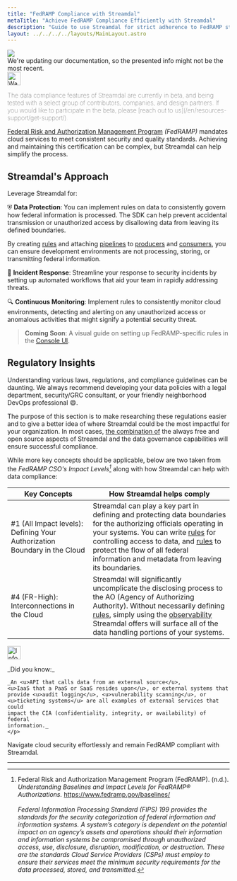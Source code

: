 ```yaml
---
title: "FedRAMP Compliance with Streamdal"
metaTitle: "Achieve FedRAMP Compliance Efficiently with Streamdal"
description: "Guide to use Streamdal for strict adherence to FedRAMP standards."
layout: ../../../../layouts/MainLayout.astro
---
```



<div class="addl-wrapper">
<div class="addl">
<img src={information} class="uimage" />
<div class="addlcontent">
We're updating our documentation, so the presented info might not be the
most recent.
</div>
</div>
</div>

<Notification type="warning">
  <img src={warning} alt="Warning" width="30px" height="30px" />
  <p style="font-weight: lighter;">The data compliance features of Streamdal 
  are currently in beta, and being tested with a select group of contributors, 
  companies, and design partners. If you would like to participate in the beta, 
  please 
  [reach out to us](/en/resources-support/get-support/).</p>
</Notification>

<a href="https://www.fedramp.gov/" target="_blank">Federal Risk and Authorization Management Program</a> 
_(FedRAMP)_ mandates cloud services to meet consistent security and quality 
standards. Achieving and maintaining this certification can be complex, but 
Streamdal can help simplify the process.

## Streamdal's Approach

Leverage Streamdal for:

⛨ **<span class="ykeyword">Data Protection</span>**: You can implement rules on data to consistently govern 
how federal information is processed. The SDK can help prevent accidental transmission or unauthorized access 
by disallowing data from leaving its defined boundaries. 

By creating <a href="/en/resources-support/glossary/#step-or-rule" class="pkeyword">rules</a> and attaching <a href="/en/resources-support/glossary/#pipeline-or-ruleset" class="pkeyword">pipelines</a> to <a href="/en/resources-support/glossary/#producer" class="pkeyword">producers</a> and <a href="/en/resources-support/glossary/#consumer" class="pkeyword">consumers</a>, you can 
ensure development environments are not processing, storing, or transmitting federal information.

🚓 **<span class="ykeyword">Incident Response</span>**: Streamline your response to security incidents by 
setting up automated workflows that aid your team in rapidly addressing threats.

🔍 **<span class="ykeyword">Continuous Monitoring</span>**: Implement rules to consistently monitor cloud 
environments, detecting and alerting on any unauthorized access or anomalous 
activities that might signify a potential security threat.

> **Coming Soon**: A visual guide on setting up FedRAMP-specific rules in the 
[Console UI](/en/core-components/console-ui/).

## Regulatory Insights

Understanding various laws, regulations, and compliance guidelines can be 
daunting. We always recommend developing your data policies with a legal 
department, security/GRC consultant, or your friendly neighborhood DevOps 
professional 😄.

The purpose of this section is to make researching these regulations easier and 
to give a better idea of where Streamdal could be the most impactful for your 
organization. In most cases, <u>the combination of</u> the always free and open 
source aspects of Streamdal and the data governance capabilities will ensure 
successful compliance. 

While more key concepts should be applicable, below are two taken from the 
_FedRAMP CSO's Impact Levels[^1]_ along with how Streamdal can help with data 
compliance:

| Key Concepts | How Streamdal helps comply |
|-|-|
| #1 (All Impact levels): Defining Your Authorization Boundary in the Cloud | Streamdal can play a key part in defining and protecting data boundaries for the authorizing officials operating in your systems. You can write [rules](/en/resources-support/glossary/#rule-or-step) for controlling access to data, and [rules](/en/resources-support/glossary/#rule-or-step) to protect the flow of all federal information and metadata from leaving its boundaries. |
| #4 (FR-High): Interconnections in the Cloud | Streamdal will significantly uncomplicate the disclosing process to the AO (Agency of Authorizing Authority). Without necessarily defining [rules](/en/resources-support/glossary/#rule-or-step), simply using the [observability](/en/resources-support/glossary/#observability) Streamdal offers will surface all of the data handling portions of your systems. |


<Notification type="information">
  <img src={info} alt="Information" width="30px" height="30px" />
  <div class="prose-md prose-p:my-2 prose-a:text-purple-dark prose-a:underline">
    <p>
    _Did you know:_ 
    
    _An <u>API that calls data from an external source</u>, 
    <u>IaaS that a PaaS or SaaS resides upon</u>, or external systems that 
    provide <u>audit logging</u>, <u>vulnerability scanning</u>, or 
    <u>ticketing systems</u> are all examples of external services that could 
    impact the CIA (confidentiality, integrity, or availability) of federal 
    information._
    </p>
  </div>
</Notification>

Navigate cloud security effortlessly and remain FedRAMP compliant with 
Streamdal.

---

[^1]: Federal Risk and Authorization Management Program (FedRAMP). (n.d.). _Understanding Baselines and Impact Levels for FedRAMP® Authorizations._ https://www.fedramp.gov/baselines/ <br /> <br /> _Federal Information Processing Standard (FIPS) 199 provides the standards for the security categorization of federal information and information systems. A system’s category is dependent on the potential impact on an agency’s assets and operations should their information and information systems be compromised through unauthorized access, use, disclosure, disruption, modification, or destruction. These are the standards Cloud Service Providers (CSPs) must employ to ensure their services meet the minimum security requirements for the data processed, stored, and transmitted._
